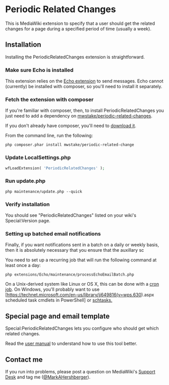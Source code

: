 = Periodic Related Changes =

This is MediaWiki extension to specify that a user should get the related changes for a page during a specified period of time (usually a week).

== Installation ==

Installing the PeriodicRelatedChanges extension is straightforward.

=== Make sure Echo is installed ===

This extension relies on the [https://www.mediawiki.org/wiki/Extension:Echo Echo extension] to send messages.  Echo cannot (currently) be installed with composer, so you'll need to install it separately.

=== Fetch the extension with composer ===

If you're familiar with composer, then, to install PeriodicRelatedChanges you just need to add a dependency on [https://packagist.org/packages/mwstake/periodic-related-changes mwstake/periodic-related-changes].

If you don't already have composer, you'll need to [https://getcomposer.org/download/ download it].

From the command line, run the following:

<pre>
php composer.phar install mwstake/periodic-related-change
</pre>

=== Update LocalSettings.php ===

<source lang="php">
wfLoadExtension( 'PeriodicRelatedChanges' );
</source>

=== Run update.php ===

<pre>
php maintenance/update.php --quick
</pre>

=== Verify installation ===

You should see "PeriodicRelatedChanges" listed on your wiki's Special:Version page.

=== Setting up batched email notifications ===

Finally, if you want notifications sent in a batch on a daily or weekly basis, then it is absolutely necessary that you ensure that the auxillary sc

You need to set up a recurring job that will run the following command at least once a day:
<source>
php extensions/Echo/maintenance/processEchoEmailBatch.php
</source>

On a Unix-derived system like Linux or OS X, this can be done with a [https://www.thesitewizard.com/general/set-cron-job.shtml cron job].  On Windows, you'll probably want to use [https://technet.microsoft.com/en-us/library/jj649816(v=wps.630).aspx scheduled task cmdlets in PowerShell] or [https://ss64.com/nt/schtasks.html schtasks.]

== Special page and email template  ==

Special:PeriodicRelatedChanges lets you configure who should get which related changes.

Read the [[doc/UserManual.mediawiki|user manual]] to understand how to use this tool better.

== Contact me ==

If you run into problems, please post a question on MediaWiki's [https://www.mediawiki.org/wiki/Project:Support_desk Support Desk] and tag me ([https://en.wikipedia.org/wiki/User:MarkAHershberger @MarkAHershberger]).

